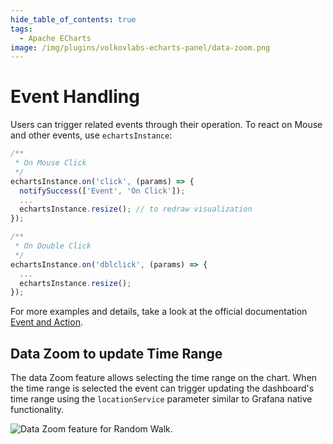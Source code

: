 ```yaml
---
hide_table_of_contents: true
tags:
  - Apache ECharts
image: /img/plugins/volkovlabs-echarts-panel/data-zoom.png
---
```



# Event Handling

Users can trigger related events through their operation. To react on Mouse and other events, use `echartsInstance`:

```javascript
/**
 * On Mouse Click
 */
echartsInstance.on('click', (params) => {
  notifySuccess(['Event', 'On Click']);
  ...
  echartsInstance.resize(); // to redraw visualization
});

/**
 * On Double Click
 */
echartsInstance.on('dblclick', (params) => {
  ...
  echartsInstance.resize();
});
```

For more examples and details, take a look at the official documentation [Event and Action](https://apache.github.io/echarts-handbook/en/concepts/event/).

## Data Zoom to update Time Range

The data Zoom feature allows selecting the time range on the chart. When the time range is selected the event can trigger updating the dashboard's time range using the `locationService` parameter similar to Grafana native functionality.

<Image
  title="Data Zoom feature for Random Walk."
  src="/img/plugins/volkovlabs-echarts-panel/data-zoom.png"
/>

<Code
  url="https://github.com/VolkovLabs/volkovlabs.io/blob/main/docs/volkovlabs-echarts-panel/data-zoom.js"
  language="js"
/>
